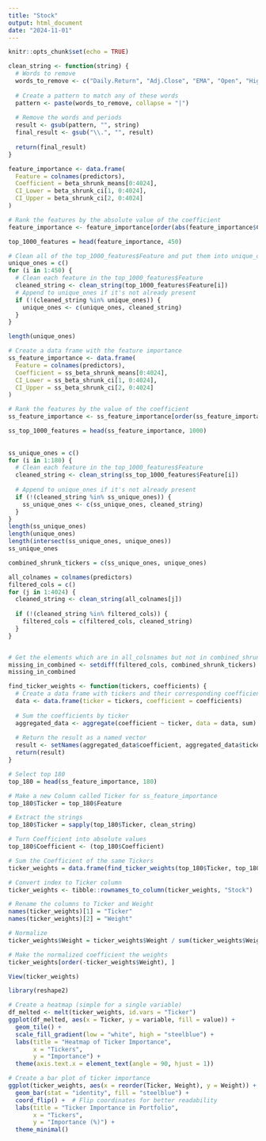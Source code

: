 ```yaml
---
title: "Stock"
output: html_document
date: "2024-11-01"
---
```


```r
knitr::opts_chunk$set(echo = TRUE)
```

```r
clean_string <- function(string) {
  # Words to remove
  words_to_remove <- c("Daily.Return", "Adj.Close", "EMA", "Open", "High", "Volume", "Close", "Low")
  
  # Create a pattern to match any of these words
  pattern <- paste(words_to_remove, collapse = "|")
  
  # Remove the words and periods
  result <- gsub(pattern, "", string)
  final_result <- gsub("\\.", "", result)
  
  return(final_result)
}

feature_importance <- data.frame(
  Feature = colnames(predictors),
  Coefficient = beta_shrunk_means[0:4024],
  CI_Lower = beta_shrunk_ci[1, 0:4024],
  CI_Upper = beta_shrunk_ci[2, 0:4024]
)

# Rank the features by the absolute value of the coefficient
feature_importance <- feature_importance[order(abs(feature_importance$Coefficient), decreasing = TRUE), ]

top_1000_features = head(feature_importance, 450)

# Clean all of the top_1000_features$Feature and put them into unique_ones
unique_ones = c()
for (i in 1:450) {
  # Clean each feature in the top_1000_features$Feature
  cleaned_string <- clean_string(top_1000_features$Feature[i])
  # Append to unique_ones if it's not already present
  if (!(cleaned_string %in% unique_ones)) {
    unique_ones <- c(unique_ones, cleaned_string)
  }
}

length(unique_ones)
```

```r
# Create a data frame with the feature importance
ss_feature_importance <- data.frame(
  Feature = colnames(predictors),
  Coefficient = ss_beta_shrunk_means[0:4024],
  CI_Lower = ss_beta_shrunk_ci[1, 0:4024],
  CI_Upper = ss_beta_shrunk_ci[2, 0:4024]
)

# Rank the features by the value of the coefficient
ss_feature_importance <- ss_feature_importance[order(ss_feature_importance$Coefficient, decreasing = TRUE), ]

ss_top_1000_features = head(ss_feature_importance, 1000)
  
  
ss_unique_ones = c()
for (i in 1:180) {
  # Clean each feature in the top_1000_features$Feature
  cleaned_string <- clean_string(ss_top_1000_features$Feature[i])
  
  # Append to unique_ones if it's not already present
  if (!(cleaned_string %in% ss_unique_ones)) {
    ss_unique_ones <- c(ss_unique_ones, cleaned_string)
  }
}
length(ss_unique_ones)
length(unique_ones)
length(intersect(ss_unique_ones, unique_ones))
ss_unique_ones
```

```r
combined_shrunk_tickers = c(ss_unique_ones, unique_ones)

all_colnames = colnames(predictors)
filtered_cols = c()
for (j in 1:4024) {
  cleaned_string <- clean_string(all_colnames[j])
  
  if (!(cleaned_string %in% filtered_cols)) {
    filtered_cols = c(filtered_cols, cleaned_string)
  }
}


# Get the elements which are in all_colsnames but not in combined_shrunk_tickers
missing_in_combined <- setdiff(filtered_cols, combined_shrunk_tickers)
missing_in_combined
```

```r
find_ticker_weights <- function(tickers, coefficients) {
  # Create a data frame with tickers and their corresponding coefficients
  data <- data.frame(ticker = tickers, coefficient = coefficients)
  
  # Sum the coefficients by ticker
  aggregated_data <- aggregate(coefficient ~ ticker, data = data, sum)
  
  # Return the result as a named vector
  result <- setNames(aggregated_data$coefficient, aggregated_data$ticker)
  return(result)
}
```

```r

# Select top 180
top_180 = head(ss_feature_importance, 180)

# Make a new Column called Ticker for ss_feature_importance
top_180$Ticker = top_180$Feature

# Extract the strings
top_180$Ticker = sapply(top_180$Ticker, clean_string)

# Turn Coefficient into absolute values
top_180$Coefficient <- (top_180$Coefficient)

# Sum the Coefficient of the same Tickers
ticker_weights = data.frame(find_ticker_weights(top_180$Ticker, top_180$Coefficient))

# Convert index to Ticker column
ticker_weights <- tibble::rownames_to_column(ticker_weights, "Stock")

# Rename the columns to Ticker and Weight
names(ticker_weights)[1] = "Ticker"
names(ticker_weights)[2] = "Weight"

# Normalize
ticker_weights$Weight = ticker_weights$Weight / sum(ticker_weights$Weight)

# Make the normalized coefficient the weights
ticker_weights[order(-ticker_weights$Weight), ]
```

```r
View(ticker_weights)

```

```r
library(reshape2)

# Create a heatmap (simple for a single variable)
df_melted <- melt(ticker_weights, id.vars = "Ticker")
ggplot(df_melted, aes(x = Ticker, y = variable, fill = value)) +
  geom_tile() +
  scale_fill_gradient(low = "white", high = "steelblue") +
  labs(title = "Heatmap of Ticker Importance",
       x = "Tickers",
       y = "Importance") +
  theme(axis.text.x = element_text(angle = 90, hjust = 1))

```

```r
# Create a bar plot of ticker importance
ggplot(ticker_weights, aes(x = reorder(Ticker, Weight), y = Weight)) +
  geom_bar(stat = "identity", fill = "steelblue") +
  coord_flip() +  # Flip coordinates for better readability
  labs(title = "Ticker Importance in Portfolio",
       x = "Tickers",
       y = "Importance (%)") +
  theme_minimal()
```
